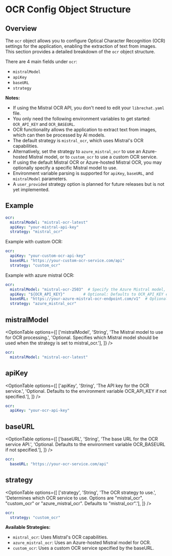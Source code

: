 # OCR Config Object Structure

## Overview

The `ocr` object allows you to configure Optical Character Recognition (OCR) settings for the application, enabling the extraction of text from images. This section provides a detailed breakdown of the `ocr` object structure.

There are 4 main fields under `ocr`:

  - `mistralModel`
  - `apiKey`
  - `baseURL`
  - `strategy`

**Notes:**

- If using the Mistral OCR API, you don't need to edit your `librechat.yaml` file.
- You only need the following environment variables to get started: `OCR_API_KEY` and `OCR_BASEURL`.
- OCR functionality allows the application to extract text from images, which can then be processed by AI models.
- The default strategy is `mistral_ocr`, which uses Mistral's OCR capabilities.
- Alternatively, set the strategy to `azure_mistral_ocr` to use an Azure-hosted Mistral model, or to `custom_ocr` to use a custom OCR service.
- If using the default Mistral OCR or Azure-hosted Mistral OCR, you may optionally specify a specific Mistral model to use.
- Environment variable parsing is supported for `apiKey`, `baseURL`, and `mistralModel` parameters.
- A `user_provided` strategy option is planned for future releases but is not yet implemented.

## Example

```yaml filename="ocr"
ocr:
  mistralModel: "mistral-ocr-latest"
  apiKey: "your-mistral-api-key"
  strategy: "mistral_ocr"
```

Example with custom OCR:

```yaml filename="ocr with custom OCR"
ocr:
  apiKey: "your-custom-ocr-api-key"
  baseURL: "https://your-custom-ocr-service.com/api"
  strategy: "custom_ocr"
```

Example with azure mistral OCR:

```yaml filename="ocr with azure mistral OCR"
ocr:
  mistralModel: "mistral-ocr-2503"  # Specify the Azure Mistral model, mistral-ocr-2503 is an example"
  apiKey: "${OCR_API_KEY}"        # Optional: Defaults to OCR_API_KEY env variable
  baseURL: "https://your-azure-mistral-ocr-endpoint.com/v1"  # Optional: Defaults to OCR_BASEURL env variable, or Mistral's API if no variable set
  strategy: "azure_mistral_ocr"
```

## mistralModel

<OptionTable
  options={[
    ['mistralModel', 'String', 'The Mistral model to use for OCR processing.', 'Optional. Specifies which Mistral model should be used when the strategy is set to mistral_ocr.'],
  ]}
/>

```yaml filename="ocr / mistralModel"
ocr:
  mistralModel: "mistral-ocr-latest"
```

## apiKey

<OptionTable
  options={[
    ['apiKey', 'String', 'The API key for the OCR service.', 'Optional. Defaults to the environment variable OCR_API_KEY if not specified.'],
  ]}
/>

```yaml filename="ocr / apiKey"
ocr:
  apiKey: "your-ocr-api-key"
```

## baseURL

<OptionTable
  options={[
    ['baseURL', 'String', 'The base URL for the OCR service API.', 'Optional. Defaults to the environment variable OCR_BASEURL if not specified.'],
  ]}
/>

```yaml filename="ocr / baseURL"
ocr:
  baseURL: "https://your-ocr-service.com/api"
```

## strategy

<OptionTable
  options={[
    ['strategy', 'String', 'The OCR strategy to use.', 'Determines which OCR service to use. Options are "mistral_ocr", "custom_ocr" or "azure_mistral_ocr". Defaults to "mistral_ocr".'],
  ]}
/>

```yaml filename="ocr / strategy"
ocr:
  strategy: "custom_ocr"
```

**Available Strategies:**

- `mistral_ocr`: Uses Mistral's OCR capabilities.
- `azure_mistral_ocr`: Uses an Azure-hosted Mistral model for OCR.
- `custom_ocr`: Uses a custom OCR service specified by the baseURL.
